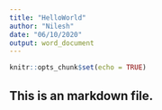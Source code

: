 ```yaml
---
title: "HelloWorld"
author: "Nilesh"
date: "06/10/2020"
output: word_document
---
```


```r
knitr::opts_chunk$set(echo = TRUE)
```

## This is an markdown file.